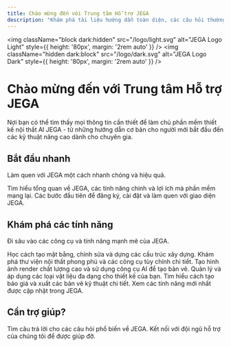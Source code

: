 ```yaml
---
title: Chào mừng đến với Trung tâm Hỗ trợ JEGA
description: "Khám phá tài liệu hướng dẫn toàn diện, các câu hỏi thường gặp và cập nhật mới nhất về phần mềm thiết kế nội thất AI JEGA."
---
```


<img
  className="block dark:hidden"
  src="/logo/light.svg"
  alt="JEGA Logo Light"
  style={{ height: '80px', margin: '2rem auto' }}
/>
<img
  className="hidden dark:block"
  src="/logo/dark.svg"
  alt="JEGA Logo Dark"
  style={{ height: '80px', margin: '2rem auto' }}
/>

# Chào mừng đến với Trung tâm Hỗ trợ JEGA

Nơi bạn có thể tìm thấy mọi thông tin cần thiết để làm chủ phần mềm thiết kế nội thất AI JEGA - từ những hướng dẫn cơ bản cho người mới bắt đầu đến các kỹ thuật nâng cao dành cho chuyên gia.

## Bắt đầu nhanh

Làm quen với JEGA một cách nhanh chóng và hiệu quả.

<CardGroup cols={2}>
  <Card
    title="Giới thiệu JEGA"
    icon="house"
    href="/trung-tam-huong-dan/tong-quan/gioi-thieu"
  >
    Tìm hiểu tổng quan về JEGA, các tính năng chính và lợi ích mà phần mềm mang lại.
  </Card>
  <Card
    title="Hướng dẫn cho người mới"
    icon="user-plus"
    href="/trung-tam-huong-dan/huong-dan-nguoi-dung-moi/dang-ky-tai-khoan"
  >
    Các bước đầu tiên để đăng ký, cài đặt và làm quen với giao diện JEGA.
  </Card>
</CardGroup>

## Khám phá các tính năng

Đi sâu vào các công cụ và tính năng mạnh mẽ của JEGA.

<CardGroup cols={3}>
  <Card
    title="Thiết kế & Xây dựng"
    icon="blueprint"
    href="/trung-tam-huong-dan/thiet-ke-xay-dung/tao-mat-bang"
  >
    Học cách tạo mặt bằng, chỉnh sửa và dựng các cấu trúc xây dựng.
  </Card>
  <Card
    title="Tùy chỉnh Nội thất"
    icon="chair"
    href="/trung-tam-huong-dan/tuy-chinh-noi-that/tu-do-noi-that"
  >
    Khám phá thư viện nội thất phong phú và các công cụ tùy chỉnh chi tiết.
  </Card>
  <Card
    title="Kết xuất & Vẽ AI"
    icon="image"
    href="/trung-tam-huong-dan/ket-xuat/thiet-lap-ket-xuat"
  >
    Tạo hình ảnh render chất lượng cao và sử dụng công cụ AI để tạo bản vẽ.
  </Card>
  <Card
    title="Vật liệu Thiết kế"
    icon="swatchbook"
    href="/trung-tam-huong-dan/vat-lieu-thiet-ke"
  >
    Quản lý và áp dụng các loại vật liệu đa dạng cho thiết kế của bạn.
  </Card>
  <Card
    title="Báo giá & Bản vẽ"
    icon="file-invoice"
    href="/trung-tam-huong-dan/bao-gia-va-xuat-ban-ve"
  >
    Tìm hiểu cách tạo báo giá và xuất các bản vẽ kỹ thuật chi tiết.
  </Card>
  <Card
    title="Cập nhật hàng tháng"
    icon="calendar"
    href="/trung-tam-huong-dan/cap-nhat-hang-thang"
  >
    Xem các tính năng mới nhất được cập nhật trong JEGA.
  </Card>
</CardGroup>

## Cần trợ giúp?

<CardGroup cols={2}>
  <Card
    title="Câu hỏi thường gặp (FAQ)"
    icon="circle-question"
    href="/trung-tam-huong-dan/hoi-dap/cau-hoi-thuong-gap"
  >
    Tìm câu trả lời cho các câu hỏi phổ biến về JEGA.
  </Card>
  <Card
    title="Liên hệ Hỗ trợ"
    icon="headset"
    href="/trung-tam-huong-dan/hoi-dap/lien-he-ho-tro"
  >
    Kết nối với đội ngũ hỗ trợ của chúng tôi để được giúp đỡ.
  </Card>
</CardGroup>
